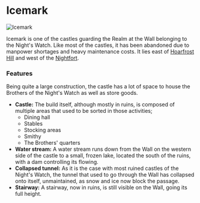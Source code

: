 

# Icemark

<Image src="https://cdn.sanity.io/images/1as7cn02/production/a8f7b39562e1c9b7a7b0ee272859720d80b16020-1538x837.png?w=976&h=350&fit=crop&crop=center&auto=format" alt="Icemark" width={976} height={350}  />

<ProjectDetails
  floatRight
  region="The Wall"
  house="Night's Watch"
  type="Ruin"
  status="Completed"
  warp="/warp icemark"
  projectLead="jmcmarq"
  dateStarted="December 9, 2015"
  dateCompleted="December 9, 2015"
/>

Icemark is one of the castles guarding the Realm at the Wall belonging to the Night's Watch. Like most of the castles, it has been abandoned due to manpower shortages and heavy maintenance costs. It lies east of [Hoarfrost Hill](https://westeroscraft.com/wiki/the-wall/hoarfrost-hill) and west of the [Nightfort](https://westeroscraft.com/wiki/the-wall/nightfort).  


### Features

Being quite a large construction, the castle has a lot of space to house the Brothers of the Night's Watch as well as store goods.

* **Castle:** The build itself, although mostly in ruins, is composed of multiple areas that used to be sorted in those activities;
  * Dining hall
  * Stables
  * Stocking areas
  * Smithy
  * The Brothers' quarters
* **Water stream:** A water stream runs down from the Wall on the western side of the castle to a small, frozen lake, located the south of the ruins, with a dam controlling its flowing.
* **Collapsed tunnel:** As it is the case with most ruined castles of the Night's Watch, the tunnel that used to go through the Wall has collapsed onto itself, unmaintained, as snow and ice now block the passage.
* **Stairway:** A stairway, now in ruins, is still visible on the Wall, going its full height.